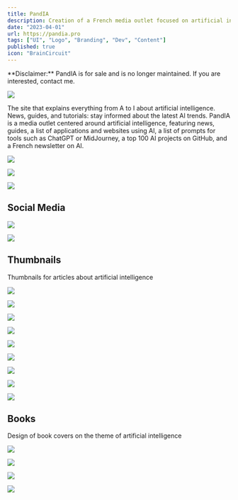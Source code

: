 ```yaml
---
title: PandIA
description: Creation of a French media outlet focused on artificial intelligence. Use of Ghost as a Headless CMS. Site development in HTML, CSS, JS, with Handlebars and React. SEO optimization, article writing, community management, social network management, and image management.
date: "2023-04-01"
url: https://pandia.pro
tags: ["UI", "Logo", "Branding", "Dev", "Content"]
published: true
icon: "BrainCircuit"
---
```


<Callout emoji="⚠️" variant="default">
**Disclaimer:** PandIA is for sale and is no longer maintained. If you are interested, contact me.
</Callout>

![](/pandia-home.webp)

The site that explains everything from A to I about artificial intelligence. News, guides, and tutorials: stay informed about the latest AI trends. PandIA is a media outlet centered around artificial intelligence, featuring news, guides, a list of applications and websites using AI, a list of prompts for tools such as ChatGPT or MidJourney, a top 100 AI projects on GitHub, and a French newsletter on AI.

![](/pandia-actu.webp)

![](/pandia-liste.webp)

![](/pandia-ui-mobile.webp)

## Social Media

![](/pandia-llm-numbers.webp)

![](/pandia-hugging.webp)

## Thumbnails

Thumbnails for articles about artificial intelligence

![](/pandia-minia-1.webp)

![](/pandia-minia-2.webp)

![](/pandia-minia-3.webp)

![](/pandia-minia-4.webp)

![](/pandia-minia-5.webp)

![](/pandia-minia-6.webp)

![](/pandia-minia-7.webp)

![](/pandia-minia-8.webp)

![](/pandia-minia-9.webp)

## Books

Design of book covers on the theme of artificial intelligence

![](/pandia-book-1.webp)

![](/pandia-book-2.webp)

![](/pandia-book-3.webp)

![](/pandia-book-4.webp)

